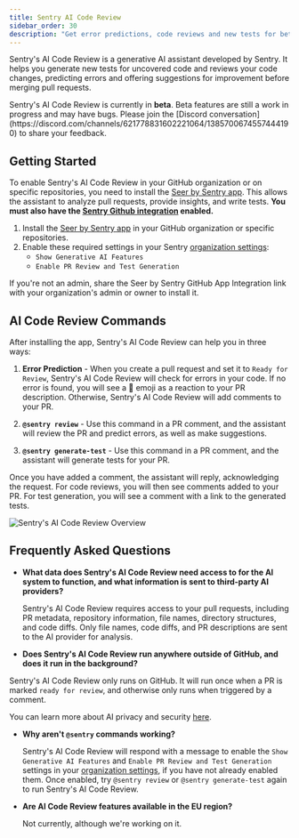 ```yaml
---
title: Sentry AI Code Review
sidebar_order: 30
description: "Get error predictions, code reviews and new tests for better code and coverage using Sentry's AI Code Review."
---
```


Sentry's AI Code Review is a generative AI assistant developed by Sentry. It helps you generate new tests for uncovered code and reviews your code changes, predicting errors and offering suggestions for improvement before merging pull requests.

<Alert>
  Sentry's AI Code Review is currently in <strong>beta</strong>. Beta features are still a work in progress and may have bugs. Please join the [Discord conversation](https://discord.com/channels/621778831602221064/1385700674557444190) to share your feedback.
</Alert>

## Getting Started

To enable Sentry's AI Code Review in your GitHub organization or on specific repositories, you need to install the [Seer by Sentry app](https://github.com/apps/seer-by-sentry). This allows the assistant to analyze pull requests, provide insights, and write tests. **You must also have the [Sentry Github integration](/organization/integrations/source-code-mgmt/github/) enabled.**

1. Install the [Seer by Sentry app](https://github.com/apps/seer-by-sentry) in your GitHub organization or specific repositories.
2. Enable these required settings in your Sentry [organization settings](https://sentry.io/orgredirect/settings/:orgslug/):
   - `Show Generative AI Features`
   - `Enable PR Review and Test Generation`

If you're not an admin, share the Seer by Sentry GitHub App Integration link with your organization's admin or owner to install it.

## AI Code Review Commands

After installing the app, Sentry's AI Code Review can help you in three ways:

1. **Error Prediction** - When you create a pull request and set it to `Ready for Review`, Sentry's AI Code Review will check for errors in your code. If no error is found, you will see a 🎉 emoji as a reaction to your PR description. Otherwise, Sentry's AI Code Review will add comments to your PR. 

2. **`@sentry review`** - Use this command in a PR comment, and the assistant will review the PR and predict errors, as well as make suggestions.

3. **`@sentry generate-test`** - Use this command in a PR comment, and the assistant will generate tests for your PR.

Once you have added a comment, the assistant will reply, acknowledging the request. For code reviews, you will then see comments added to your PR. For test generation, you will see a comment with a link to the generated tests.

![Sentry's AI Code Review Overview](./img/prevent-ai-response.png)

## Frequently Asked Questions

- **What data does Sentry's AI Code Review need access to for the AI system to function, and what information is sent to third-party AI providers?**

  Sentry's AI Code Review requires access to your pull requests, including PR metadata, repository information, file names, directory structures, and code diffs. Only file names, code diffs, and PR descriptions are sent to the AI provider for analysis.

- **Does Sentry's AI Code Review run anywhere outside of GitHub, and does it run in the background?**

Sentry's AI Code Review only runs on GitHub. It will run once when a PR is marked `ready for review`, and otherwise only runs when triggered by a comment.

  You can learn more about AI privacy and security [here](/product/ai-in-sentry/ai-privacy-and-security/).

- **Why aren't `@sentry` commands working?**

  Sentry's AI Code Review will respond with a message to enable the `Show Generative AI Features` and `Enable PR Review and Test Generation` settings in your [organization settings](https://sentry.io/orgredirect/settings/:orgslug/), if you have not already enabled them. Once enabled, try `@sentry review` or `@sentry generate-test` again to run Sentry's AI Code Review.

- **Are AI Code Review features available in the EU region?**

  Not currently, although we're working on it.